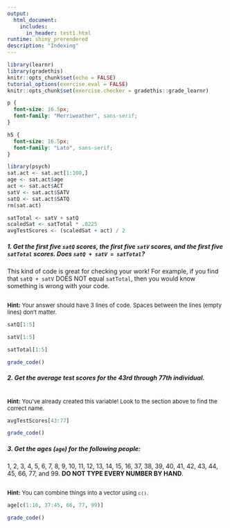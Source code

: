 ```yaml
---
output: 
  html_document:
    includes:
      in_header: test1.html
runtime: shiny_prerendered
description: "Indexing"
---
```


```r
library(learnr)
library(gradethis)
knitr::opts_chunk$set(echo = FALSE)
tutorial_options(exercise.eval = FALSE)
knitr::opts_chunk$set(exercise.checker = gradethis::grade_learnr)

```

```css
p {
  font-size: 16.5px;
  font-family: "Merriweather", sans-serif;
}

h5 {
  font-size: 16.5px;
  font-family: "Lato", sans-serif;
}

```

```r
library(psych)
sat.act <- sat.act[1:100,]
age <- sat.act$age
act <- sat.act$ACT
satV <- sat.act$SATV
satQ <- sat.act$SATQ
rm(sat.act)

satTotal <- satV + satQ
scaledSat <- satTotal * .0225
avgTestScores <- (scaledSat + act) / 2
```

##### 1. Get the first five `satQ` scores, the first five `satV` scores, and the first five `satTotal` scores. Does `satQ + satV = satTotal`?
This kind of code is great for checking your work! For example, if you find that `satQ + satV` DOES NOT equal `satTotal`, then you would know something is wrong with your code. 

```r

```

<div id="ex1-hint">
<font size="-1.5">
**Hint:** Your answer should have 3 lines of code. Spaces between the lines (empty lines) don't matter.
</font>
</div>

```r
satQ[1:5]

satV[1:5]

satTotal[1:5]
```

```r
grade_code()
```

##### 2. Get the average test scores for the 43rd through 77th individual.

```r

```

<div id="ex2-hint">
<font size="-1.5">
**Hint:** You've already created this variable! Look to the section above to find the correct name.
</font>
</div>

```r
avgTestScores[43:77]
```

```r
grade_code()
```

##### 3. Get the ages (`age`) for the following people:
1, 2, 3, 4, 5, 6, 7, 8, 9, 10, 11, 12, 13, 14, 15, 16, 37, 38, 39, 40, 41, 42, 43, 44, 45, 66, 77, and 99. **DO NOT TYPE EVERY NUMBER BY HAND**. 

```r

```

<div id="ex3-hint">
<font size="-1.5">
**Hint:** You can combine things into a vector using `c()`. 
</font>
</div>

```r
age[c(1:16, 37:45, 66, 77, 99)]
```

```r
grade_code()
```


